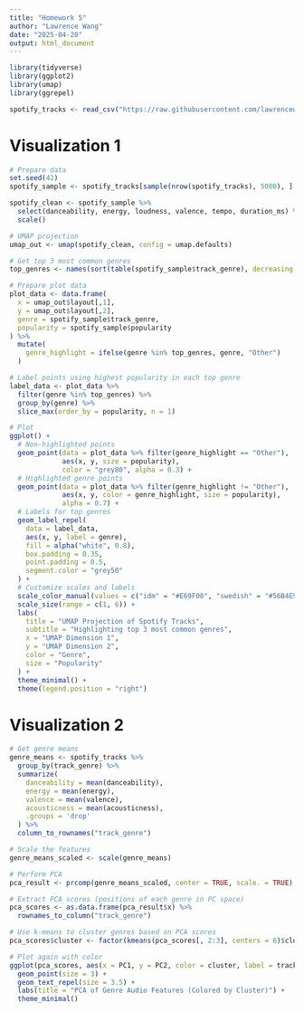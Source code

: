 ```yaml
---
title: "Homework 5"
author: "Lawrence Wang"
date: "2025-04-20"
output: html_document
---
```

```r
library(tidyverse)
library(ggplot2)
library(umap)
library(ggrepel)

spotify_tracks <- read_csv("https://raw.githubusercontent.com/lawrencewang49/stat436_homework5/refs/heads/main/spotify_dataset.csv")
```

# Visualization 1
```r
# Prepare data
set.seed(42)
spotify_sample <- spotify_tracks[sample(nrow(spotify_tracks), 5000), ]

spotify_clean <- spotify_sample %>%
  select(danceability, energy, loudness, valence, tempo, duration_ms) %>%
  scale()

# UMAP projection
umap_out <- umap(spotify_clean, config = umap.defaults)

# Get top 3 most common genres
top_genres <- names(sort(table(spotify_sample$track_genre), decreasing = TRUE)[1:3])

# Prepare plot data
plot_data <- data.frame(
  x = umap_out$layout[,1],
  y = umap_out$layout[,2],
  genre = spotify_sample$track_genre,
  popularity = spotify_sample$popularity
) %>%
  mutate(
    genre_highlight = ifelse(genre %in% top_genres, genre, "Other")
  )

# Label points using highest popularity in each top genre
label_data <- plot_data %>%
  filter(genre %in% top_genres) %>%
  group_by(genre) %>%
  slice_max(order_by = popularity, n = 1)

# Plot
ggplot() +
  # Non-highlighted points
  geom_point(data = plot_data %>% filter(genre_highlight == "Other"),
             aes(x, y, size = popularity),
             color = "grey80", alpha = 0.3) +
  # Highlighted genre points
  geom_point(data = plot_data %>% filter(genre_highlight != "Other"),
             aes(x, y, color = genre_highlight, size = popularity),
             alpha = 0.7) +
  # Labels for top genres
  geom_label_repel(
    data = label_data,
    aes(x, y, label = genre),
    fill = alpha("white", 0.8),
    box.padding = 0.35,
    point.padding = 0.5,
    segment.color = "grey50"
  ) +
  # Customize scales and labels
  scale_color_manual(values = c("idm" = "#E69F00", "swedish" = "#56B4E9", "j-idol" = "#009E73")) +
  scale_size(range = c(1, 6)) +
  labs(
    title = "UMAP Projection of Spotify Tracks",
    subtitle = "Highlighting top 3 most common genres",
    x = "UMAP Dimension 1",
    y = "UMAP Dimension 2",
    color = "Genre",
    size = "Popularity"
  ) +
  theme_minimal() +
  theme(legend.position = "right")

```


# Visualization 2
```r
# Get genre means
genre_means <- spotify_tracks %>%
  group_by(track_genre) %>%
  summarize(
    danceability = mean(danceability),
    energy = mean(energy),
    valence = mean(valence),
    acousticness = mean(acousticness),
    .groups = 'drop'
  ) %>%
  column_to_rownames("track_genre")

# Scale the features
genre_means_scaled <- scale(genre_means)

# Perform PCA
pca_result <- prcomp(genre_means_scaled, center = TRUE, scale. = TRUE)

# Extract PCA scores (positions of each genre in PC space)
pca_scores <- as.data.frame(pca_result$x) %>%
  rownames_to_column("track_genre")

# Use k-means to cluster genres based on PCA scores
pca_scores$cluster <- factor(kmeans(pca_scores[, 2:3], centers = 6)$cluster)

# Plot again with color
ggplot(pca_scores, aes(x = PC1, y = PC2, color = cluster, label = track_genre)) +
  geom_point(size = 3) +
  geom_text_repel(size = 3.5) +
  labs(title = "PCA of Genre Audio Features (Colored by Cluster)") +
  theme_minimal()
```
